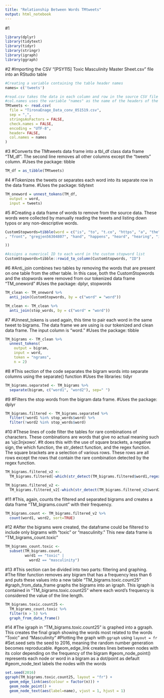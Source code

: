 ---
title: "Relationship Between Words TMtweets"
output: html_notebook
---

#1
```{r, message=FALSE}
library(dplyr)
library(tidytext)
library(tidyr)
library(stringr)
library(igraph)
library(ggraph)
```

#2
#Importing the CSV "[PSY115] Toxic Masculinity Master Sheet.csv" file into an RStudio table
```{r}
#Creating a variable containing the table header names
names= c('tweets')

#read.csv takes the data in each column and row in the source CSV file and puts it into the table "TMtweets"
#col.names uses the variable "names" as the name of the headers of the data
TMtweets <- read.csv(
  file = "TironaEnage_Data_conv_051519.csv", 
  sep = ",",
  stringsAsFactors = FALSE,
  check.names = FALSE,
  encoding = "UTF-8",
  header= FALSE,
  col.names = names
)
```

#3
#Converts the TMtweets data frame into a tbl_df class data frame "TM_df". The second line removes all other columns except the "tweets" column.
#Uses the package: tibble
```{r}
TM_df = as_tibble(TMtweets)
```

#4
#Tokenizes the tweets or separates each word into its separate row in the data frame. 
#Uses the package: tidytext
```{r}
TM_oneword = unnest_tokens(TM_df,
  output = word,
  input = tweets)
```

#5
#Creating a data frame of words to remove from the source data. These words were collected by manually reading the tweets and listing down typos or any non-descriptive words.
```{r}
CustomStopwords=tibble(word = c("is", "to", "t.co", "https", "a", "the", "in", "that", "this", "and", "of", "how", "they", "after", "justcallmebaba", "15", "8bgu5jv6od", "amp", "i", "about", "bzcwsjnra7", "netfeelix", "grahamallen_1", "retweet", "afjmvlzixr", "ultrakevin900", "mrfeelswildride", "jerrydunleavy", "shameonyouwarwick", "warwickuni", "rachelvmckinnon", "petersweden7", "msavaarmstrong", "you", "it", "with", "for", "are", "on", "be", "we", "not", "as", "but", "their", "by", "do", "have", "my", "so", "like", "can", "just", "it's", "all", "more", "he", "what", "get", "your", "or", "only", "was", "if", "at", "our", "when", "who", "up", "because", "being", "from", "no", "an", "some", "s", "it’s", "there", "thing", "too", "much", "now", "which", "than", "say", "take", "make", "then", "does", "still", "any", "emrazz", "you're", "you’re", "can't", "where", "2", "lol", "am", "off", "that's", "look", "makes", "maybe", "that’s", "gt", "must", "tell", "ever", "sure", "both", "y’all", "doesn’t", "doesn't", "every", "fucking", "having", "isn't", "around", "while", "1", "via", "yes", "little", "use", "literally", "gonna", "isn't", "done", "tweet", "didn't", "everything", "oh", "u", "3", "etc", "there's", "keep", "though", "through", "yeah", "either", "getting", "ok", "since", "two", "okay", "gets", "lmao", "bc", "each", "ass", "video", "didn’t", "post", "dont", "far", "im", "ppl", "5", "4",  "hey", "i've", "seems", "week", "whatever", "gotta", "omg", "water", "2019", "aren't", "came", "they're", "tho", "won't", "yall", "type", "level", "looks", "might", "nobody", "saw", "wait", "based", "definitely", "discuss", "case", "folks", "general", "i'd", "itself", "levels", "smh", "w", "lt", "meant", "name", "piece", "possible", "public", "thanks", "under", "bro", "cannot", "certain", "completely", "kwilli1046", "door", "feels", "forget", "half", "huge", "let's", "often", "question", "sie", "t", "stay", "top", "usually", "wanna", "watching", "wear", "what's", "whether", "almost", "apparently", "i'll", "hyper", "ideas", "group", "later", "realize", "science", "result", "telling", "und", "wasn't", "blah", "claims", "cut", "define", "display", "e", "en", "except", "expect", "however", "idk", "kill", "leads", "podcast", "reaction", "reading", "shut", "thats", "view", "wanted", "we're", "wonder", "wouldn't", "9", "affects", "anymore", "asking", "break", "comment", "gave", "haven't", "i'll", "i’ll", "la", "lives", "meet", "online", "re", "throw", "together", "tweets", "un", "unfortunately", "ur", "vs", "went", "wtf", "の", "vengeance_is", "we're", "ain't", "took", "turn", "anyway", "felixanchor__", "fine", "fivethirtyeight"
, "front", "gregjen56304807", "hand", "happens", "heard", "hearing", "isnt", "laugh", "perhaps",  "part", "new", "out", "end", "one", "think", "has", "taking", "why", "need", "see", "also", "don't", "know", "don’t", "its", "want", "way", "these", "other", "really", "here", "been", "i’m", "i'm", "into", "most", "things", "said", "go", "such", "very", "actually", "those", "did", "many", "something", "someone", "lot", "show", "can't", "well", "back", "got", "had", "called", "isn't", "over", "us", "will", "him", "his", "me", "call", "narratives"

)) 

#Assigns a numerical ID to each word in the custom stopword list
CustomStopwords=tibble::rowid_to_column(CustomStopwords, "ID")
```

#6
#Anti_join combines two tables by removing the words that are present on one table from the other table. In this case, both the CustomStopwords and the stopwords were removed from our tokenized data frame "TM_oneword"
#Uses the package: dplyr, stopwords
```{r}
TM_clean <- TM_oneword %>%
  anti_join(CustomStopwords, by = c("word" = "word"))

TM_clean <- TM_clean %>%
  anti_join(stop_words, by = c("word" = "word"))
```

#7
#Unnest_tokens is used again, this time to pair each word in the same tweet to bigrams. The data frame we are using is our tokenized and clean data frame. The input column is "word."
#Uses the package: tibble
```{r}
TM_bigrams <- TM_clean %>%
  unnest_tokens(
    output = bigram,
    input = word,
    token = "ngrams",
    n = 2)
```

#8
#This section of the code separates the bigram words into separate columns using the separate() function
#Uses the libraries: tidyr
```{r}
TM_bigrams.separated <- TM_bigrams %>%
  separate(bigram, c("word1", "word2"), sep=" ")
```

#9
#Filters the stop words from the bigram data frame.
#Uses the package: dplyr
```{r}
TM_bigrams.filtered <- TM_bigrams.separated %>%
  filter(!word1 %in% stop_words$word) %>%
  filter(!word2 %in% stop_words$word)
```

#10
#These lines of code filter the tables for rare combinations of characters. These combinations are words that give no actual meaning such as 'ujc3njxowo'.
#It does this with the use of square brackets, a negative sign, the which function, the str_detect function, and the regex function. The square brackets are a selection of various rows. These rows are all rows except the rows that contain the rare combination detected by the regex function.
```{r}
TM_bigrams.filtered_v2 <- 
  TM_bigrams.filtered[-which(str_detect(TM_bigrams.filtered$word1,regex("\\d"))),]

TM_bigrams.filtered_v2 <- 
  TM_bigrams.filtered_v2[-which(str_detect(TM_bigrams.filtered_v2$word2, regex("\\d"))),]
```

#11
#This, again, counts the filtered and separated bigrams and creates a data frame "TM_bigrams.count" with their frequency.
```{r}
TM_bigrams.count <- TM_bigrams.filtered_v2 %>%
  count(word1, word2, sort=TRUE)
```

#12
#After the bigrams were created, the dataframe could be filtered to include only bigrams with "toxic" or "masculinity." This new data frame is "TM_bigrams_count.toxic"
```{r}
TM_bigrams_count.toxic <-
  subset(TM_bigrams.count,
         word1 == "toxic" |
           word2 == "masculinity")
```

#13
#This section can be divided into two parts: filtering and graphing.
#The filter function removes any bigram that has a frequency less than 6 and puts these values into a new table "TM_bigrams.toxic.count25"
#graph_from_data_frame graphs the bigrams into an igraph. This igraph is contained in "TM_bigrams.toxic.count25" where each word's frequency is considered the value of the line length.
```{r}
TM_bigrams.toxic.count25 <- 
  TM_bigrams_count.toxic %>%
  filter(n > 5) %>%
  graph_from_data_frame()
```

#14
#The igraph in "TM_bigrams.toxic.count25" is graphed into a ggraph. This creates the final graph showing the words most related to the words "Toxic" and "Masculinity"
#Plotting the graph with `ggraph` using  `layout = fr`
#Set.seed sets the seed to 2016, meaning the random number generation becomes reproducable.
#geom_edge_link creates lines between nodes with its color depending on the frequency of the bigram
#geom_node_point() represents each node or word in a bigram as a dot/point as default
#geom_node_text labels the nodes with the words
```{r}
set.seed(2016)
ggraph(TM_bigrams.toxic.count25, layout = "fr") + 
  geom_edge_link(aes(colour = factor(n))) + 
  geom_node_point() + 
  geom_node_text(aes(label=name), vjust = 1, hjust = 1)

```

